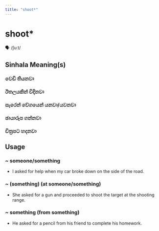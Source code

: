 ```yaml
---
title: "shoot*"
---
```


# shoot*

🗣️ /ʃuːt/

## Sinhala Meaning(s)

### වෙඩි තියනවා
### ඊතලයකින් විදිනවා
### සැරෙන් වේගයෙන් යනවා/යවනවා
### ඡායාරූප ගන්නවා
### චිත්‍රපට හදනවා

## Usage

### ~ someone/something

- I asked for help when my car broke down on the side of the road.


### ~ (something) (at someone/something)

- She asked for a gun and proceeded to shoot the target at the shooting range.


### ~ something (from something)

- He asked for a pencil from his friend to complete his homework.

